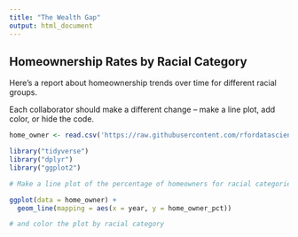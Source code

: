 ```yaml
---
title: "The Wealth Gap"
output: html_document
---
```


## Homeownership Rates by Racial Category

Here's a report about homeownership trends over time for different racial groups.

Each collaborator should make a different change -- make a line plot, add color, or hide the code.

```r
home_owner <- read.csv('https://raw.githubusercontent.com/rfordatascience/tidytuesday/master/data/2021/2021-02-09/home_owner.csv')

library("tidyverse")
library("dplyr")
library("ggplot2")

# Make a line plot of the percentage of homeowners for racial categories over time

ggplot(data = home_owner) +
  geom_line(mapping = aes(x = year, y = home_owner_pct))

# and color the plot by racial category
```
